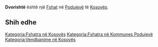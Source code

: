 {{Fshat në Kosovës
 | Emri                = Dvorishtë
| sqi_N_name = Dvorishtë
| sqi_N_FULL_NAME_RO = Dvorishtë
| sqi_N_FULL_NAME_ND_RO = Dvorishte
| sqi_N_SORT_NAME_RG = DVORISHTE
| sqi_N_FULL_NAME_RG = Dvorishtë
| sqi_N_FULL_NAME_ND_RG = Dvorishte
| sqi_V_name = Mavrishtë
| sqi_V_FULL_NAME_RO = Mavrishtë Dvorishta Mavrishta
| sqi_V_FULL_NAME_ND_RO = Mavrishte Dvorishta Mavrishta
| sqi_V_SORT_NAME_RG = MAVRISHTE DVORISHTA MAVRISHTA
| sqi_V_FULL_NAME_RG = Mavrishtë Dvorishta Mavrishta
| sqi_V_FULL_NAME_ND_RG = Mavrishte Dvorishta Mavrishta
| srp_N_name = Dvorište
| srp_N_FULL_NAME_RO = Dvorište
| srp_N_FULL_NAME_ND_RO = Dvoriste
| srp_N_SORT_NAME_RG = DVORISTE
| srp_N_FULL_NAME_RG = Dvorište
| srp_N_FULL_NAME_ND_RG = Dvoriste
| srp_NS_name = Двориште
| srp_NS_FULL_NAME_RO = Двориште
| srp_NS_FULL_NAME_ND_RO = Двориште
| srp_NS_SORT_NAME_RG = ДВОРИШТЕ
| srp_NS_FULL_NAME_RG = Двориште
| srp_NS_FULL_NAME_ND_RG = Двориште

 | Emri (Rasa dhanore) = 
 | Figura              = 
 | Shteti              = Kosovo
 | Komuna              = Podujevë
 | Kodi postar         = 
 | Sipërfaqja          = 

 | Popullsia           = 

 | Regj. i popullsisë  = 
 | Dend. e popullsisë  = 
 | Faqja zyrtare       = 
 <!--- Koordinatat ----> 
 | Gjerësia            = 43.070833
 | Gjatësia            = 21.127222
 | Lartësia            = 
}}
'''Dvorishtë''' është një [[Fshat]] në [[Podujevë]] të [[Kosovës]].

<!-- == Gjeografia == -->
<!-- == Historia == -->
<!-- == Demografia == -->
== Shih edhe ==
{{Komuna Podujevë}}
{{Kosovo-Administrata-Cung}}

[[Kategoria:Fshatra në Kosovës]]
[[Kategoria:Fshatra në Kommunes Podujevë]]
[[Kategoria:Vendbanime në Kosovës]]
